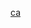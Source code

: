 {{Language icon|ca|-{zh-cn:加泰罗尼亚;zh-hk:加泰隆尼亞;zh-tw:加泰隆}-文}}<noinclude>[[Category:语言标示模板|ca]]
</noinclude>